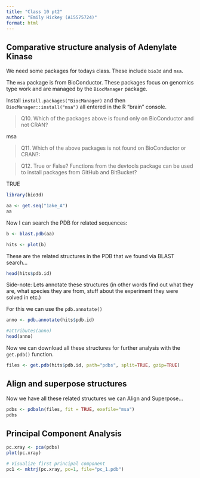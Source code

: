 ```yaml
---
title: "Class 10 pt2"
author: "Emily Hickey (A15575724)"
format: html
---
```


## Comparative structure analysis of Adenylate Kinase 

We need some packages for todays class. These include `bio3d` and `msa`. 

The `msa` package is from BioConductor. These packages focus on genomics type work and are managed by the `BiocManager` package.

Install `install.packages("BiocManager)` and then `BiocManager::install("msa")` all entered in the R "brain" console. 

>Q10. Which of the packages above is found only on BioConductor and not CRAN?

msa

>Q11. Which of the above packages is not found on BioConductor or CRAN?:

>Q12. True or False? Functions from the devtools package can be used to install packages from GitHub and BitBucket?

TRUE

```r
library(bio3d)

aa <- get.seq("1ake_A")
aa
```

Now I can search the PDB for related sequences: 
```r
b <- blast.pdb(aa)
```

```r
hits <- plot(b)
```

These are the related structures in the PDB that we found via BLAST search...
```r
head(hits$pdb.id)
```

Side-note: Lets annotate these structures (in other words find out what they are, what species they are from, stuff about the experiment they were solved in etc.)

For this we can use the `pdb.annotate()`

```r
anno <- pdb.annotate(hits$pdb.id)
```

```r
#attributes(anno)
head(anno)
```

Now we can download all these structures for further analysis with the `get.pdb()` function.
```r
files <- get.pdb(hits$pdb.id, path="pdbs", split=TRUE, gzip=TRUE)
```

## Align and superpose structures
Now we have all these related structures we can Align and Superpose...

```r
pdbs <- pdbaln(files, fit = TRUE, exefile="msa")
pdbs
```
## Principal Component Analysis

```r
pc.xray <- pca(pdbs)
plot(pc.xray)
```

```r
# Visualize first principal component
pc1 <- mktrj(pc.xray, pc=1, file="pc_1.pdb")
```


